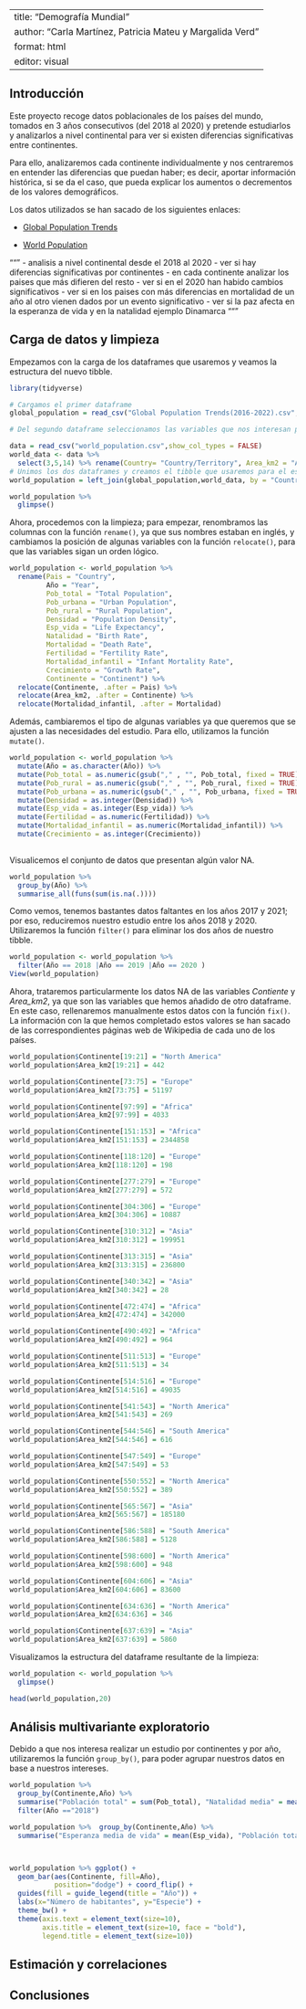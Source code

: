 

---
title: "Demografía Mundial"
author: "Carla Martínez, Patricia Mateu y Margalida Verd"
format: html
editor: visual
---

## Introducción

Este proyecto recoge datos poblacionales de los países del mundo, tomados en 3 años consecutivos (del 2018 al 2020) y pretende estudiarlos y analizarlos a nivel continental para ver si existen diferencias significativas entre continentes.

Para ello, analizaremos cada continente individualmente y nos centraremos en entender las diferencias que puedan haber; es decir, aportar información histórica, si se da el caso, que pueda explicar los aumentos o decrementos de los valores demográficos.

Los datos utilizados se han sacado de los siguientes enlaces:

-   [Global Population Trends](https://www.kaggle.com/datasets/alitaqi000/global-population-trends2016-2022)

-   [World Population](https://www.kaggle.com/datasets/iamsouravbanerjee/world-population-dataset)

""" - analisis a nivel continental desde el 2018 al 2020 - ver si hay diferencias significativas por continentes - en cada continente analizar los paises que más difieren del resto - ver si en el 2020 han habido cambios significativos - ver si en los paises con más diferencias en mortalidad de un año al otro vienen dados por un evento significativo - ver si la paz afecta en la esperanza de vida y en la natalidad ejemplo Dinamarca """

## Carga de datos y limpieza

Empezamos con la carga de los dataframes que usaremos y veamos la estructura del nuevo tibble.

```r
library(tidyverse)

# Cargamos el primer dataframe
global_population = read_csv("Global Population Trends(2016-2022).csv", show_col_types = FALSE) 

# Del segundo dataframe seleccionamos las variables que nos interesan para el estudio

data = read_csv("world_population.csv",show_col_types = FALSE)
world_data <- data %>% 
  select(3,5,14) %>% rename(Country= "Country/Territory", Area_km2 = "Area (km²)")   
# Unimos los dos dataframes y creamos el tibble que usaremos para el estudio
world_population = left_join(global_population,world_data, by = "Country")

world_population %>% 
  glimpse()

```

Ahora, procedemos con la limpieza; para empezar, renombramos las columnas con la función `rename()`, ya que sus nombres estaban en inglés, y cambiamos la posición de algunas variables con la función `relocate()`, para que las variables sigan un orden lógico.

```r
world_population <- world_population %>% 
  rename(Pais = "Country", 
         Año = "Year", 
         Pob_total = "Total Population", 
         Pob_urbana = "Urban Population", 
         Pob_rural = "Rural Population", 
         Densidad = "Population Density", 
         Esp_vida = "Life Expectancy", 
         Natalidad = "Birth Rate", 
         Mortalidad = "Death Rate", 
         Fertilidad = "Fertility Rate", 
         Mortalidad_infantil = "Infant Mortality Rate", 
         Crecimiento = "Growth Rate", 
         Continente = "Continent") %>% 
  relocate(Continente, .after = Pais) %>% 
  relocate(Area_km2, .after = Continente) %>% 
  relocate(Mortalidad_infantil, .after = Mortalidad) 

```

Además, cambiaremos el tipo de algunas variables ya que queremos que se ajusten a las necesidades del estudio. Para ello, utilizamos la función `mutate()`.

```r
world_population <- world_population %>% 
  mutate(Año = as.character(Año)) %>% 
  mutate(Pob_total = as.numeric(gsub("," , "", Pob_total, fixed = TRUE))) %>%
  mutate(Pob_rural = as.numeric(gsub("," , "", Pob_rural, fixed = TRUE))) %>%
  mutate(Pob_urbana = as.numeric(gsub("," , "", Pob_urbana, fixed = TRUE))) %>% 
  mutate(Densidad = as.integer(Densidad)) %>% 
  mutate(Esp_vida = as.integer(Esp_vida)) %>% 
  mutate(Fertilidad = as.numeric(Fertilidad)) %>% 
  mutate(Mortalidad_infantil = as.numeric(Mortalidad_infantil)) %>% 
  mutate(Crecimiento = as.integer(Crecimiento))
  
```

Visualicemos el conjunto de datos que presentan algún valor NA.

```r
world_population %>% 
  group_by(Año) %>% 
  summarise_all(funs(sum(is.na(.))))

```

Como vemos, tenemos bastantes datos faltantes en los años 2017 y 2021; por eso, reduciremos nuestro estudio entre los años 2018 y 2020. Utilizaremos la función `filter()` para eliminar los dos años de nuestro tibble.

```r
world_population <- world_population %>% 
  filter(Año == 2018 |Año == 2019 |Año == 2020 ) 
View(world_population)
```

Ahora, trataremos particularmente los datos NA de las variables *Contiente* y *Area_km2*, ya que son las variables que hemos añadido de otro dataframe. En este caso, rellenaremos manualmente estos datos con la función `fix()`. La información con la que hemos completado estos valores se han sacado de las correspondientes páginas web de Wikipedia de cada uno de los países.

```r
world_population$Continente[19:21] = "North America"
world_population$Area_km2[19:21] = 442

world_population$Continente[73:75] = "Europe"
world_population$Area_km2[73:75] = 51197

world_population$Continente[97:99] = "Africa"
world_population$Area_km2[97:99] = 4033

world_population$Continente[151:153] = "Africa"
world_population$Area_km2[151:153] = 2344858

world_population$Continente[118:120] = "Europe"
world_population$Area_km2[118:120] = 198

world_population$Continente[277:279] = "Europe"
world_population$Area_km2[277:279] = 572

world_population$Continente[304:306] = "Europe"
world_population$Area_km2[304:306] = 10887

world_population$Continente[310:312] = "Asia"
world_population$Area_km2[310:312] = 199951

world_population$Continente[313:315] = "Asia"
world_population$Area_km2[313:315] = 236800

world_population$Continente[340:342] = "Asia"
world_population$Area_km2[340:342] = 28

world_population$Continente[472:474] = "Africa"
world_population$Area_km2[472:474] = 342000

world_population$Continente[490:492] = "Africa"
world_population$Area_km2[490:492] = 964

world_population$Continente[511:513] = "Europe"
world_population$Area_km2[511:513] = 34

world_population$Continente[514:516] = "Europe"
world_population$Area_km2[514:516] = 49035

world_population$Continente[541:543] = "North America"
world_population$Area_km2[541:543] = 269

world_population$Continente[544:546] = "South America"
world_population$Area_km2[544:546] = 616

world_population$Continente[547:549] = "Europe"
world_population$Area_km2[547:549] = 53

world_population$Continente[550:552] = "North America"
world_population$Area_km2[550:552] = 389

world_population$Continente[565:567] = "Asia"
world_population$Area_km2[565:567] = 185180

world_population$Continente[586:588] = "South America"
world_population$Area_km2[586:588] = 5128

world_population$Continente[598:600] = "North America"
world_population$Area_km2[598:600] = 948

world_population$Continente[604:606] = "Asia"
world_population$Area_km2[604:606] = 83600

world_population$Continente[634:636] = "North America"
world_population$Area_km2[634:636] = 346

world_population$Continente[637:639] = "Asia"
world_population$Area_km2[637:639] = 5860

```


Visualizamos la estructura del dataframe resultante de la limpieza:

```r
world_population <- world_population %>%
  glimpse()

head(world_population,20)
```

## Análisis multivariante exploratorio

Debido a que nos interesa realizar un estudio por continentes y por año, utilizaremos la función `group_by()`, para poder agrupar nuestros datos en base a nuestros intereses.

```r
world_population %>%  
  group_by(Continente,Año) %>% 
  summarise("Población total" = sum(Pob_total), "Natalidad media" = mean(Natalidad), "Mortalidad media" = mean(Mortalidad),  "Esperanza media de Vida" = mean(Esp_vida)) %>% 
  filter(Año =="2018") 

```

```r
world_population %>%  group_by(Continente,Año) %>% 
  summarise("Esperanza media de vida" = mean(Esp_vida), "Población total" = sum(Pob_total), "Número total de países" = n())



world_population %>% ggplot() + 
  geom_bar(aes(Continente, fill=Año),
           position="dodge") + coord_flip() +
  guides(fill = guide_legend(title = "Año")) +
  labs(x="Número de habitantes", y="Especie") +
  theme_bw() +
  theme(axis.text = element_text(size=10),
        axis.title = element_text(size=10, face = "bold"),
        legend.title = element_text(size=10)) 

```




## Estimación y correlaciones

## Conclusiones

